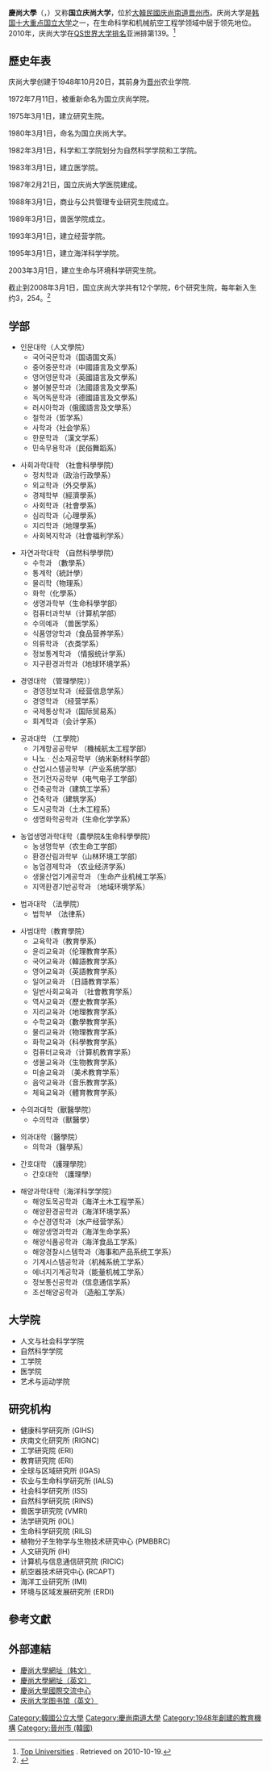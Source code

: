 {{University
|name            =慶尚大學
|image           = GNU2.jpg
|native_name     ={{lang|ko|경상대학교}}<br>{{lang|en|Gyeongsang National University}}
|established     =1948年
|type            =國立大學
|endowment       =
|faculty         =
|president       =[[河友松|河友松]]
|students        =
|undergrad       =
|postgrad        =
|doctoral        =
|city            =[[晋州|晋州]]
|state           =[[庆尚南道|庆尚南道]]
|country         =[[韩国|韩国]]
|mascot          =
|affiliations    =
|footnotes       =
|website         =http://www.gnu.ac.kr/
}}
{{Infobox Korean name
|hangul         = 경상대학교 
|hanja          = 慶尚大學校 
|rr             = Gyeongsang Daehakgyo
|mr = Kyŏngsang Taehakkyo 
}}
'''慶尚大學'''（{{kor|k=경상대학교|hj=慶尚大學校}}，{{lang-en|Gyeongsang National University}}）又称'''国立庆尚大学'''，位於[[大韓民國|大韓民國]][[庆尚南道|庆尚南道]][[晋州市|晋州市]]。庆尚大学是[[韩国国立旗舰大学|韩国十大重点国立大学]]之一，在生命科学和机械航空工程学领域中居于领先地位。2010年，庆尚大学在[[QS世界大学排名|QS世界大学排名]]亚洲排第139。<ref>[http://www.topuniversities.com/university-rankings/asian-university-rankings/2010?page=2  Top Universities] {{Wayback|url=http://www.topuniversities.com/university-rankings/asian-university-rankings/2010?page=2 |date=20110409164626 }}. Retrieved on 2010-10-19.</ref>

== 歷史年表 ==
庆尚大學创建于1948年10月20日，其前身为[[晋州|晋州]]农业学院.

1972年7月11日，被重新命名为国立庆尚学院。

1975年3月1日，建立研究生院。

1980年3月1日，命名为国立庆尚大学。

1982年3月1日，科学和工学院划分为自然科学学院和工学院。

1983年3月1日，建立医学院。

1987年2月21日，国立庆尚大学医院建成。

1988年3月1日，商业与公共管理专业研究生院成立。 

1989年3月1日，兽医学院成立。

1993年3月1日，建立经营学院。

1995年3月1日，建立海洋科学学院。

2003年3月1日，建立生命与环境科学研究生院。

截止到2008年3月1日，国立庆尚大学共有12个学院，6个研究生院，每年新入生约3，254。<ref>{{Cite web |url=http://nongae.gnu.kr/~gyomu/kookje_eng/index.html?p_no=1&sub=about%2Fsub4.html |title=存档副本 |accessdate=2020-10-09 |archive-date=2010-08-30 |archive-url=https://web.archive.org/web/20100830062710/http://nongae.gnu.kr/~gyomu/kookje_eng/index.html?p_no=1&sub=about%2Fsub4.html |dead-url=yes }}</ref>

==学部==

*인문대학（人文學院）
**국어국문학과（国语国文系）
**중어중문학과（中國語言及文學系）
**영어영문학과（英國語言及文學系）
**불어불문학과（法國語言及文學系）
**독어독문학과（德國語言及文學系）
**러시아학과（俄國語言及文學系）
**철학과（哲学系）
**사학과（社会学系）
**한문학과 （漢文学系）
**민속무용학과（民俗舞蹈系）

*사회과학대학 （社會科學學院）
**정치학과（政治行政學系）
**외교학과（外交學系）
**경제학부（經濟學系）
**사회학과（社會學系）
**심리학과（心理學系）
**지리학과（地理學系）
**사회복지학과（社會福利学系）

*자연과학대학 （自然科學學院）
**수학과 （數學系）
**통계학（統計學）
**물리학（物理系）
**화학（化學系）
**생명과학부（生命科學学部）
**컴퓨터과학부（计算机学部）
**수의예과 （兽医学系）
**식품영양학과（食品营养学系） 
**의류학과 （衣类学系）
**정보통계학과 （情报统计学系）
**지구환경과학과（地球环境学系） 

*경영대학 （管理學院））
**경영정보학과（经营信息学系）
**경영학과 （经营学系）
**국제통상학과（国际贸易系）
**회계학과（会计学系）

*공과대학 （工學院）
**기계항공공학부 （機械航太工程学部）
**나노ㆍ신소재공학부（纳米新材料学部）
**산업시스템공학부（产业系统学部）
**전기전자공학부（电气电子工学部）
**건축공학과（建筑工学系）
**건축학과（建筑学系）
**도시공학과（土木工程系）
**생명화학공학과（生命化学学系）

*농업생명과학대학（農學院&生命科學學院）
**농생명학부（农生命工学部） 
**환경산림과학부（山林环境工学部） 
**농업경제학과 （农业经济学系）
**생물산업기계공학과 （生命产业机械工学系）
**지역환경기반공학과  （地域环境学系）

*법과대학 （法學院）
**법학부 （法律系）

*사범대학（教育學院）
**교육학과（教育學系）
**윤리교육과（伦理教育学系）
**국어교육과（韓語教育学系）
**영어교육과（英語教育学系）
**일어교육과 （日語教育学系）
**일반사회교육과 （社會教育学系）
**역사교육과（歷史教育学系）
**지리교육과（地理教育学系）
**수학교육과（數學教育学系）
**물리교육과（物理教育学系）
**화학교육과（科學教育学系）
**컴퓨터교육과（计算机教育学系） 
**생물교육과（生物教育学系）
**미술교육과 （美术教育学系）
**음악교육과（音乐教育学系） 
**체육교육과（體育教育学系）   

*수의과대학（獸醫學院）
**수의학과（獸醫學）

*의과대학（醫學院）
**의학과（醫學系）

*간호대학 （護理學院）
**간호대학 （護理學）

*해양과학대학（海洋科学学院） 
**해양토목공학과（海洋土木工程学系）
**해양환경공학과（海洋环境学系）
**수산경영학과（水产经营学系）
**해양생명과학과（海洋生命学系）
**해양식품공학과（海洋食品工学系）
**해양경찰시스템학과（海事和产品系统工学系）
**기계시스템공학과（机械系统工学系）
**에너지기계공학과（能量机械工学系）
**정보통신공학과（信息通信学系）
**조선해양공학과 （造船工学系）

==大学院==
*人文与社会科学学院
*自然科学学院
*工学院
*医学院
*艺术与运动学院

==研究机构==
*健康科学研究所 (GIHS)  
*庆南文化研究所 (RIGNC)  
*工学研究院 (ERI)  
*教育研究院 (ERI)  
*全球与区域研究所 (IGAS)  
*农业与生命科学研究所 (IALS)  
*社会科学研究所 (ISS)  
*自然科学研究院 (RINS)  
*兽医学研究院  (VMRI)  
*法学研究所  (IOL)  
*生命科学研究院 (RILS)  
*植物分子生物学与生物技术研究中心 (PMBBRC)
*人文研究所 (IH)  
*计算机与信息通信研究院 (RICIC)  
*航空器技术研究中心 (RCAPT)  
*海洋工业研究所 (IMI)  
*环境与区域发展研究所 (ERDI)

==參考文獻==
<div class="references-small">
<references />
</div>

==外部連結==
* [http://www.gnu.ac.kr/ 慶尚大學網址（韩文）] {{Wayback|url=http://www.gnu.ac.kr/ |date=20090912072053 }}
* [http://eng.gnu.ac.kr/main/ 慶尚大學網址（英文）] {{Wayback|url=http://eng.gnu.ac.kr/main/ |date=20100412002058 }}
* [https://web.archive.org/web/20090611130029/http://international.gnu.ac.kr/english/ 慶尚大學國際交流中心]
* [https://archive.is/20121219215927/http://library.gnu.ac.kr/DLiWeb20/Components/sites/gnu/WebPart/GNUENG/index.htm 庆尚大学图书馆（英文）]

{{coord|display=title}}
{{韓國國立旗艦大學}}
{{normdaten}}
{{DEFAULTSORT:Gyeongsnag}}

[[Category:韓國公立大學|Category:韓國公立大學]]
[[Category:慶尚南道大學|Category:慶尚南道大學]]
[[Category:1948年創建的教育機構|Category:1948年創建的教育機構]]
[[Category:晉州市_(韓國)|Category:晉州市 (韓國)]]